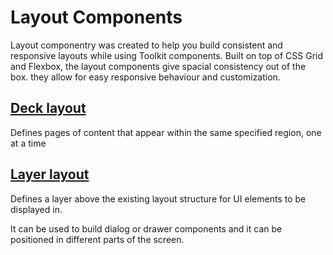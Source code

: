
<Meta title="Documentation/Lab/Layout/Introduction" />

# Layout Components

Layout componentry was created to help you build consistent and responsive layouts while using Toolkit components.
Built on top of CSS Grid and Flexbox, the layout components give spacial consistency out of the box.
they allow for easy responsive behaviour and customization.

## [Deck layout](/docs/documentation-lab-layout-decklayout--page)

Defines pages of content that appear within the same specified region, one at a time

<Canvas>
  <Story id="lab-layout-decklayout--default-deck-layout" />
</Canvas>

## [Layer layout](/docs/documentation-lab-layout-layerlayout--page)

Defines a layer above the existing layout structure for UI elements to be displayed in.

It can be used to build dialog or drawer components and it can be positioned in different parts of the screen.

<Canvas>
  <Story id="lab-layout-layerlayout--default-layer-layout" />
</Canvas>
